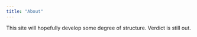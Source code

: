 ```yaml
---
title: "About"
---
```


This site will hopefully develop some degree of structure. Verdict is still out. 
